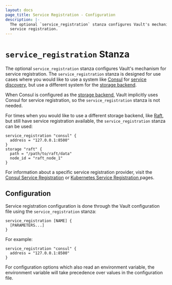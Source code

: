 ```yaml
---
layout: docs
page_title: Service Registration - Configuration
description: |-
  The optional `service_registration` stanza configures Vault's mechanism for
  service registration.
---
```


# `service_registration` Stanza

The optional `service_registration` stanza configures Vault's mechanism for
service registration. The `service_registration` stanza is designed for use cases
where you would like to use a system like [Consul][consul] for [service
discovery][consul-discovery], but use a different system for the [storage
backend][storage-backend].

When Consul is configured as the [storage backend][consul-backend], Vault
implicitly uses Consul for service registration, so the `service_registration` stanza
is not needed.

For times when you would like to use a different storage backend, like
[Raft][raft-backend], but still have service registration available, the
`service_registration` stanza can be used:

```hcl
service_registration "consul" {
  address = "127.0.0.1:8500"
}
storage "raft" {
  path = "/path/to/raft/data"
  node_id = "raft_node_1"
}
```

For information about a specific service registration provider, visit the [Consul Service Registration][consul-service-registration] or [Kubernetes Service Registration
][kubernetes-service-registration] pages.

## Configuration

Service registration configuration is done through the Vault configuration file
using the `service_registration` stanza:

```hcl
service_registration [NAME] {
  [PARAMETERS...]
}
```

For example:

```hcl
service_registration "consul" {
  address = "127.0.0.1:8500"
}
```

For configuration options which also read an environment variable, the
environment variable will take precedence over values in the configuration
file.

[consul]: https://www.consul.io/
[consul-discovery]: https://www.consul.io/
[storage-backend]: /vault/docs/configuration/storage
[consul-backend]: /vault/docs/configuration/storage/consul
[raft-backend]: /vault/docs/configuration/storage/raft
[consul-service-registration]: /vault/docs/configuration/service-registration/consul
[kubernetes-service-registration]: /vault/docs/configuration/service-registration/kubernetes
